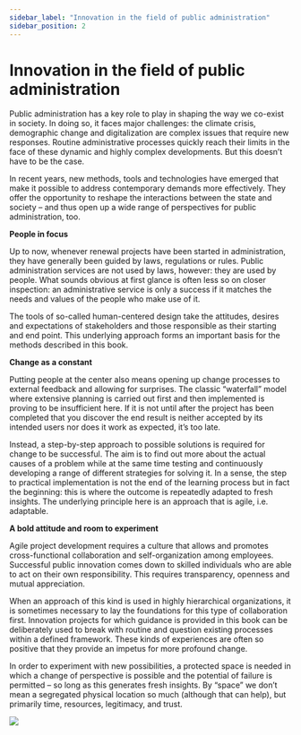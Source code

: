 ```yaml
---
sidebar_label: "Innovation in the field of public administration"
sidebar_position: 2
---
```


# Innovation in the field of public administration

Public administration has a key role to play in shaping the way we co-exist in society. In doing so, it faces major challenges: the climate crisis, demographic change and digitalization are complex issues that require new responses. Routine administrative processes quickly reach their limits in the face of these dynamic and highly complex developments. But this doesn’t have to be the case.

In recent years, new methods, tools and technologies have emerged that make it possible to address contemporary demands more effectively. They offer the opportunity to reshape the interactions between the state and society – and thus open up a wide range of perspectives for public administration, too.

**People in focus**

Up to now, whenever renewal projects have been started in administration, they have generally been guided by laws, regulations or rules. Public administration services are not used by laws, however: they are used by people. What sounds obvious at first glance is often less so on closer inspection: an administrative service is only a success if it matches the needs and values of the people who make use of it.

The tools of so-called human-centered design take the attitudes, desires and expectations of stakeholders and those responsible as their starting and end point. This underlying approach forms an important basis for the methods described in this book.

**Change as a constant**

Putting people at the center also means opening up change processes to external feedback and allowing for surprises. The classic “waterfall” model where extensive planning is carried out first and then implemented is proving to be insufficient here. If it is not until after the project has been completed that you discover the end result is neither accepted by its intended users nor does it work as expected, it’s too late.

Instead, a step-by-step approach to possible solutions is required for change to be successful. The aim is to find out more about the actual causes of a problem while at the same time testing and continuously developing a range of different strategies for solving it. In a sense, the step to practical implementation is not the end of the learning process but in fact the beginning: this is where the outcome is repeatedly adapted to fresh insights. The underlying principle here is an approach that is agile, i.e. adaptable.

**A bold attitude and room to experiment**

Agile project development requires a culture that allows and promotes cross-functional collaboration and self-organization among employees. Successful public innovation comes down to skilled individuals who are able to act on their own responsibility. This requires transparency, openness and mutual appreciation.

When an approach of this kind is used in highly hierarchical organizations, it is sometimes necessary to lay the foundations for this type of collaboration first. Innovation projects for which guidance is provided in this book can be deliberately used to break with routine and question existing processes within a defined framework. These kinds of experiences are often so positive that they provide an impetus for more profound change.

In order to experiment with new possibilities, a protected space is needed in which a change of perspective is possible and the potential of failure is permitted – so long as this generates fresh insights. By “space” we don’t mean a segregated physical location so much (although that can help), but primarily time, resources, legitimacy, and trust.

<img
  src="/img/02_innovationen_in_und_aus_der_verwaltung_en.svg"
  className="w-full mx-auto aspect-square"
  aria-hidden
/>

